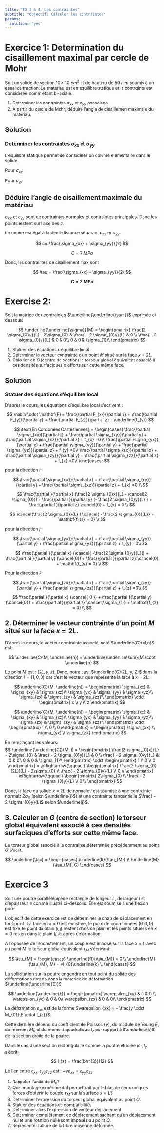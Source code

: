 ```yaml
---
title: "TD 3 & 4: Les contraintes"
subtitle: "Objectif: Calculer les contraintes"
params:
  solution: "yes"
---
```


\thispagestyle{fancy}

# Exercice 1: Determination du cisaillement maximal par cercle de Mohr

Soit un solide de section $10\times10 ~ cm^{2}$ et de hauteru de $50~mm$ soumis à un essai de traction. 
Le matériau est en équilibre statique et la xontrqinte est considérée comm étant bi-axiale.

1. Determiner les contraintes $\sigma_{xx}$ et $\sigma_{yy}$ associées.
2. A partir du cercle de Mohr, déduire l'angle de cisaillemen maximale du matériau.



## Solution
### Determiner les contraintes $\sigma_{xx}$ et $\sigma_{yy}$

L'equilibre statique permet de considérer un colume élémentaire dans le solide.

Pour $\sigma_{xx}$:

\begin{align}
\sigma_{xx} &= 
  \frac{F_{xx}}{A_{xx}} \cdot \left[ \frac{N}{m^2} \right]  \\[5pt]
 \sigma_{xx} &=  \frac{1000}{50 \times 10} \times \frac{(1000~mm)^2}{1~m^2} = 4~MPa 
\end{align}


Pour $\sigma_{yy}$:

\begin{align}
\sigma_{yy} &= 
  \frac{F_{yy}}{A_{yy}} \cdot \left[ \frac{N}{m^2} \right]  \\[5pt]
 \sigma_{xx} &=  \frac{1000}{10 \times 10} \times \frac{(1000~mm)^2}{1~m^2} = 10~MPa 
\end{align}


## Déduire l'angle de cisaillement maximale du matériau

$\sigma_{xx}$ et $\sigma_{yy}$ sont de contraintes normales et contraintes principales.
Donc les points restent sur l'axe des $\sigma$. 

Le centre est égal à la demi-distance séparant $\sigma_{xx}$ et $\sigma_{yy}$. 

$$
c= \frac{\sigma_{xx} + \sigma_{yy}}{2}
$$

$$
C = 7~MPa
$$

Donc, les contraintes de cisaillement max sont

$$
\tau = \frac{\sigma_{xx} - \sigma_{yy}}{2}
$$

$$
\mathbf{C = 3~MPa}
$$


# Exercise 2: 
Soit la matrice des contraintes $\underline{\underline{\sum}}$ exprimée ci-dessous:


$$
\underline{\underline{\sigma}}(M) = 
\begin{pmatrix}
\frac{2 \sigma_{0}x}{L} - 2\sigma_{0} &
    \frac{ - 2 \sigma_{0}y}{L} & 
        0 \\
\frac{ - 2 \sigma_{0}y}{L} & 
    0 & 
        0\\
0   &
    0 & 
    \sigma_{1}\\
\end{pmatrix}  
$$


1. Statuer des équations d'équilibre local.
2. Déterminer le vecteur contrainte d'un point $M$ situé sur la face $x=2L$.
3. Calculer en $G$ (centre de section) le torseur global équivalent associé à ces densités surfaciques d'efforts sur cette même face.



## Solution
### Statuer des équations d'équilibre local

D'après le cours, les équations d'équilibre local s'ecrivent :

$$
\nabla \cdot \mathbf{F} = 
\frac{\partial F_{x}}{\partial x} + \frac{\partial F_{y}}{\partial y} + \frac{\partial F_{z}}{\partial z} - \underline{f_{v}}
$$

$$
 \text{En Cordonées Cartésiennes} =
\begin{cases}
    \frac{\partial \sigma_{xx}}{\partial x} + 
    \frac{\partial \sigma_{xy}}{\partial y} + 
    \frac{\partial \sigma_{xz}}{\partial z} + f_{x} =0 \\    
    \frac{\partial \sigma_{yx}}{\partial x} + 
    \frac{\partial \sigma_{yy}}{\partial y} + 
    \frac{\partial \sigma_{yz}}{\partial z} + f_{y} =0\\        
    \frac{\partial \sigma_{zx}}{\partial x} + 
    \frac{\partial \sigma_{zy}}{\partial y} + 
    \frac{\partial \sigma_{zz}}{\partial z} + f_{z} =0\\            
 \end{cases}  
$$

pour la direction $i$:

$$
\frac{\partial \sigma_{xx}}{\partial x} + 
  \frac{\partial \sigma_{xy}}{\partial y} + 
    \frac{\partial \sigma_{xz}}{\partial z} + f_{x} =0 \\    
$$

$$
\frac{\partial }{\partial x} (\frac{2 \sigma_{0}x}{L} - \cancel{2 \sigma_{0}}) + 
  \frac{\partial }{\partial y} (- \frac{2 \sigma_{0}y}{L} )  + 
    \frac{\partial }{\partial z} \cancel{0} + f_{x} = 0 \\    
$$

$$
\cancel{\frac{2 \sigma_{0}}{L} } 
\cancel{  - \frac{2 \sigma_{0}}{L}} + 
  \mathbf{f_{x} = 0} \\    
$$

pour la direction $j$:

$$
\frac{\partial \sigma_{yx}}{\partial x} + 
    \frac{\partial \sigma_{yy}}{\partial y} + 
    \frac{\partial \sigma_{yz}}{\partial z} + f_{y} =0\\        
$$


$$
\frac{\partial }{\partial x} (\cancel{ -\frac{2 \sigma_{0}y}{L}}) + 
  \frac{\partial }{\partial y} (\cancel{0})  + 
    \frac{\partial }{\partial z} \cancel{0} + 
    \mathbf{f_{y} = 0} \\    
$$

Pour la direction $k$:


$$
    \frac{\partial \sigma_{zx}}{\partial x} + 
    \frac{\partial \sigma_{zy}}{\partial y} + 
    \frac{\partial \sigma_{zz}}{\partial z} + f_{z} =0\\    
$$


$$
\frac{\partial }{\partial x} (\cancel{ 0 }) + 
  \frac{\partial }{\partial y} (\cancel{0})  + 
    \frac{\partial }{\partial z} \cancel{\sigma_{1}} + 
    \mathbf{f_{z} = 0} \\    
$$


## 2. Déterminer le vecteur contrainte d'un point $M$ situé sur la face $x=2L$.

D'après le cours, le vecteur contrainte associé, noté $\underline{C}(M,n)$ est:

$$
\underline{C}(M, \underline{n}) = \underline{\underline\sum}(M)\cdot \underline{n}
$$

Le point $M$ est : $(2L, y, z)$. Donc, notre cas, $\underline{C}(2L, y, Z)$ dans la direction $i = (1,0,0)$  car c'est le vecteur que represente la face à $x=2L$:

$$
\underline{C}(M, \underline{n}) = 
\begin{pmatrix}
\sigma_{xx} & \sigma_{xy} & \sigma_{xz}\\
\sigma_{yx} & \sigma_{yy} & \sigma_{yz}\\
\sigma_{zx} & \sigma_{zy} & \sigma_{zz}\\
\end{pmatrix}  \cdot
\begin{pmatrix}
x \\
y \\
z
\end{pmatrix} 
$$

$$
\underline{C}(M, \underline{n}) = 
\begin{pmatrix}
\sigma_{xx} & \sigma_{xy} & \sigma_{xz}\\
\sigma_{yx} & \sigma_{yy} & \sigma_{yz}\\
\sigma_{zx} & \sigma_{zy} & \sigma_{zz}\\
\end{pmatrix}  \cdot
\begin{pmatrix}
1 \\
0 \\
0
\end{pmatrix} =
\begin{pmatrix}
\sigma_{xx} \\
\sigma_{yx} \\
\sigma_{zx}
\end{pmatrix}
$$

En remplaçant les valeurs:
$$
\underline{\underline{C}}(M, i) = 
\begin{pmatrix}
\frac{2 \sigma_{0}x}{L} - 2\sigma_{0} &
    \frac{ - 2 \sigma_{0}y}{L} & 
        0 \\
\frac{ - 2 \sigma_{0}y}{L} & 
    0 & 
        0\\
0   &
    0 & 
    \sigma_{1}\\
\end{pmatrix}  \cdot
\begin{pmatrix}
1 \\
0 \\
0
\end{pmatrix} =
\xRightarrow{\qquad }
\begin{pmatrix}
\frac{2 \sigma_{0}(2L)}{L} - 2\sigma_{0} \\
\frac{ - 2 \sigma_{0}y}{L} \\
0   \\
\end{pmatrix}
\xRightarrow{\qquad }
\begin{pmatrix}
2\sigma_{0} \\
\frac{ - 2 \sigma_{0}y}{L} \\
0   \\
\end{pmatrix}
$$

Donc, la face du solide $x=2L$ de normale $i$ est soumise à une contrainte normalz $2\sigma_{0}$ (selon $\underline{i}$) et une contrainte tangentielle $\frac{ - 2 \sigma_{0}y}{L}$ selon $\underline{j}$.


## 3. Calculer en $G$ (centre de section) le torseur global équivalent associé à ces densités surfaciques d'efforts sur cette même face.


Le torseur global associé à la contrainte déterminée précédemment au point $G$ s'ecrit: 


$$
\underline{\tau} = 
\begin{cases} 
    \underline{R}(\tau_{M}) \\
    \underline{M}(\tau_{M}, G)  
\end{cases}
$$



# Exercice 3 

Soit une poutre parallélépipède rectangle de longeur $L$, de largeur $l$ et d'épaisseur $e$ comme illustré ci-dessous.
Elle est soumise à une flexion pure. 

L'objectif de cette exercice est de déterminer le chap de déplacement en tout point. 
La face en $x=0$ est encstrée, le point de coordonnées $(0,0,0)$ est fixe, le point du plain $(i,j)$ restent dans ce plain et les points situées en $x=0$ resten dans le plain $(j,k)$ après deformation.

A l'opposée de l'encastrement, un couple est imposé sur la face $x=L$ avec au point $M$ le torseur global équivalent $\tau_{M}$ s'écrivant:




$$
\tau_{M} = 
\begin{cases} 
    \underline{R}(\tau_{M}) = 0 \\
    \underline{M}(\tau_{M}, M) = M_{0}\underline{k} \\
\end{cases}
$$


La sollicitation sur la poutre engendre en tout point du solide des déformations notées dans la materice de déformation $\underline{\underline{E}}$

$$
\underline{\underline{E}} = 
\begin{pmatrix}
\varepsilon_{xx} & 0 & 0 \\
\varepsilon_{yx} & 0 & 0\\
\varepsilon_{zx} & 0 & 0\\
\end{pmatrix}  
$$


La déformation  $\varepsilon_{xx}$ est de la forme $\varepsilon_{xx} = - \frac{y \cdot M_{0}}{E \cdot I_{z}}$.

Cette dernière  dépend du coefficient de Poisson $(\nu)$, du module de Young $E$, du moment $M_{0}$ et du moment quadratique $I_{z}$ par rapport à $\underline{k}$ de la section droite de la poutre.

Dans le cas d'une section rectangulaire comme la poutre étudiée ici, $I_{z}$ s'écrit: 

$$
I_{z} = \frac{bh^{3}}{12}
$$

Le lien entre $\varepsilon_{xx}, \varepsilon_{yy} \varepsilon_{zz}$ est : $- \nu\varepsilon_{xx} = \varepsilon_{yy} \varepsilon_{zz}$


1. Rappeler l'unité de $M_{0}$?
2. Quel montage expérimental permettrait par le bias de deux uniques forces d'obtenir le couple $\tau_{M}$ sur la surface $x=L$?
3. Determiner l'expression du torseur global équivalent au point $O$.
4. Statuer des équations de compatibilité.
5. Déterminer alors l'expression de vecteur déplacement.
6. Déterminer complètement ce déplacement sachant qu'un déplacement nul et une rotation nulle sont imposés au point $O$.
7. Représenter l'allure de la fibre moyenne déformée.






